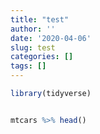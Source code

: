 ```yaml
---
title: "test"
author: ''
date: '2020-04-06'
slug: test
categories: []
tags: []
---
```





```r
library(tidyverse)


mtcars %>% head()
```